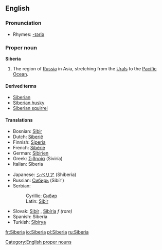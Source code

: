 ==English==

===Pronunciation===
*Rhymes: [[Rhymes:English:-ɪəriə|-ɪəriə]]

===Proper noun===
'''Siberia'''

#The region of [[Russia]] in Asia, stretching from the [[Urals]] to the [[Pacific Ocean]].

====Derived terms====
*[[Siberian]]
*[[Siberian husky]]
*[[Siberian squirrel]]

====Translations====
{{top}}
*Bosnian: [[Sibir#Bosnian|Sibir]] {{m}}
*Dutch: [[Siberië]] {{n}}
*Finnish: [[Siperia]]
*French: [[Sibérie]] {{f}}
*German: [[Sibirien]] {{n}}
*Greek: [[Σιβηρία]] (Siviría) {{f}}
*Italian: Siberia {{f}}
{{mid}}
*Japanese: [[シベリア]] (Shiberia)
*Russian: [[Сибирь]] (Sibír’) {{f}}
*Serbian:
*:Cyrillic: [[Сибир#Serbian|Сибир]] {{m}}
*:Latin: [[Sibir#Serbian|Sibir]] {{m}}
*Slovak: [[Sibír]] {{f}}, [[Sibíria]] ''f (rare)''
*Spanish: Siberia {{f}}
*Turkish: [[Sibirya]]
{{bottom}}

[[Category:English proper nouns]]

[[fr:Siberia]]
[[io:Siberia]]
[[pl:Siberia]]
[[ru:Siberia]]